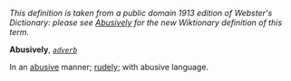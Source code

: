 ''This definition is taken from a public domain 1913 edition of Webster's Dictionary: please see [[Abusively]] for the new Wiktionary definition of this term.''

'''Abusively''', ''<code>[[adverb (part of speech)|adverb]]</code>''

In an [[abusive]] manner; [[rudely]]; with abusive language.